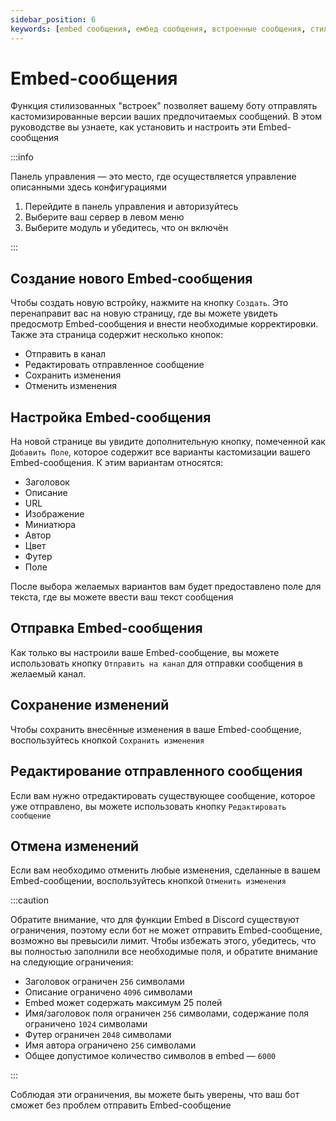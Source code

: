 ```yaml
---
sidebar_position: 6
keywords: [embed сообщения, ембед сообщения, встроенные сообщения, стилизованное вложение, создать, кастомизация, персонализация, конфигурация, настройка] 
---
```


# Embed-сообщения

Функция стилизованных "встроек" позволяет вашему боту отправлять кастомизированные версии ваших предпочитаемых сообщений. В этом руководстве вы узнаете, как установить и настроить эти Embed-сообщения

:::info

Панель управления — это место, где осуществляется управление описанными здесь конфигурациями

1. Перейдите в панель управления и авторизуйтесь
2. Выберите ваш сервер в левом меню
3. Выберите модуль и убедитесь, что он включён

:::

## Создание нового Embed-сообщения 

Чтобы создать новую встройку, нажмите на кнопку `Создать`. Это перенаправит вас на новую страницу, где вы можете увидеть предосмотр Embed-сообщения и внести необходимые корректировки. Также эта страница содержит несколько кнопок:

- Отправить в канал 
- Редактировать отправленное сообщение
- Сохранить изменения
- Отменить изменения

## Настройка Embed-сообщения

На новой странице вы увидите дополнительную кнопку, помеченной как `Добавить Поле`, которое содержит все варианты кастомизации вашего Embed-сообщения. К этим вариантам относятся:

- Заголовок
- Описание
- URL
- Изображение
- Миниатюра
- Автор
- Цвет
- Футер
- Поле

После выбора желаемых вариантов вам будет предоставлено поле для текста, где вы можете ввести ваш текст сообщения

## Отправка Embed-сообщения

Как только вы настроили ваше Embed-сообщение, вы можете использовать кнопку `Отправить на канал` для отправки сообщения в желаемый канал.

## Сохранение изменений

Чтобы сохранить внесённые изменения в ваше Embed-сообщение, воспользуйтесь кнопкой `Сохранить изменения`

## Редактирование отправленного сообщения

Если вам нужно отредактировать существующее сообщение, которое уже отправлено, вы можете использовать кнопку `Редактировать сообщение`

## Отмена изменений

Если вам необходимо отменить любые изменения, сделанные в вашем Embed-сообщении, воспользуйтесь кнопкой `Отменить изменения`

:::caution

Обратите внимание, что для функции Embed в Discord существуют ограничения, поэтому если бот не может отправить Embed-сообщение, возможно вы превысили лимит. Чтобы избежать этого, убедитесь, что вы полностью заполнили все необходимые поля, и обратите внимание на следующие ограничения:

- Заголовок ограничен `256` символами
- Описание ограничено `4096` символами
- Embed может содержать максимум 25 полей
- Имя/заголовок поля ограничен `256` символами, содержание поля ограничено `1024` символами
- Футер ограничен `2048` символами
- Имя автора ограничено `256` символами
- Общее допустимое количество символов в embed — `6000`

:::

Соблюдая эти ограничения, вы можете быть уверены, что ваш бот сможет без проблем отправить Embed-сообщение

